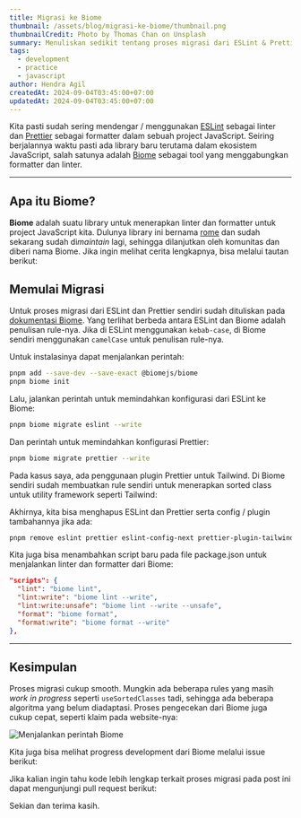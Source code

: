 ```yaml
---
title: Migrasi ke Biome
thumbnail: /assets/blog/migrasi-ke-biome/thumbnail.png
thumbnailCredit: Photo by Thomas Chan on Unsplash
summary: Menuliskan sedikit tentang proses migrasi dari ESLint & Prettier ke Biome.
tags:
  - development
  - practice
  - javascript
author: Hendra Agil
createdAt: 2024-09-04T03:45:00+07:00
updatedAt: 2024-09-04T03:45:00+07:00
---
```


Kita pasti sudah sering mendengar / menggunakan [ESLint](https://eslint.org/) sebagai linter dan [Prettier](https://prettier.io/) sebagai formatter dalam sebuah project JavaScript. Seiring berjalannya waktu pasti ada library baru terutama dalam ekosistem JavaScript, salah satunya adalah [Biome](https://biomejs.dev/) sebagai tool yang menggabungkan formatter dan linter.

---

## Apa itu Biome?

**Biome** adalah suatu library untuk menerapkan linter dan formatter untuk project JavaScript kita. Dulunya library ini bernama [rome](https://github.com/rome/tools) dan sudah sekarang sudah di*maintain* lagi, sehingga dilanjutkan oleh komunitas dan diberi nama Biome. Jika ingin melihat cerita lengkapnya, bisa melalui tautan berikut:

<LinkPreview href="https://bytes.dev/archives/219" />

## Memulai Migrasi

Untuk proses migrasi dari ESLint dan Prettier sendiri sudah dituliskan pada [dokumentasi Biome](https://biomejs.dev/guides/migrate-eslint-prettier/). Yang terlihat berbeda antara ESLint dan Biome adalah penulisan rule-nya. Jika di ESLint menggunakan `kebab-case`, di Biome sendiri menggunakan `camelCase` untuk penulisan rule-nya.

Untuk instalasinya dapat menjalankan perintah:

```bash
pnpm add --save-dev --save-exact @biomejs/biome
pnpm biome init
```

Lalu, jalankan perintah untuk memindahkan konfigurasi dari ESLint ke Biome:

```bash
pnpm biome migrate eslint --write
```

Dan perintah untuk memindahkan konfigurasi Prettier:

```bash
pnpm biome migrate prettier --write
```

Pada kasus saya, ada penggunaan plugin Prettier untuk Tailwind. Di Biome sendiri sudah membuatkan rule sendiri untuk menerapkan sorted class untuk utility framework seperti Tailwind:

<LinkPreview href="https://biomejs.dev/linter/rules/use-sorted-classes/" />

Akhirnya, kita bisa menghapus ESLint dan Prettier serta config / plugin tambahannya jika ada:

```bash
pnpm remove eslint prettier eslint-config-next prettier-plugin-tailwindcss
```

Kita juga bisa menambahkan script baru pada file package.json untuk menjalankan linter dan formatter dari Biome:

```json
"scripts": {
  "lint": "biome lint",
  "lint:write": "biome lint --write",
  "lint:write:unsafe": "biome lint --write --unsafe",
  "format": "biome format",
  "format:write": "biome format --write"
},
```

---

## Kesimpulan

Proses migrasi cukup smooth. Mungkin ada beberapa rules yang masih _work in progress_ seperti `useSortedClasses` tadi, sehingga ada beberapa algoritma yang belum diadaptasi. Proses pengecekan dari Biome juga cukup cepat, seperti klaim pada website-nya:

![Menjalankan perintah Biome](/assets/blog/migrasi-ke-biome/biome-run.png)

Kita juga bisa melihat progress development dari Biome melalui issue berikut:

<LinkPreview href="https://github.com/biomejs/biome/issues/2455" />

Jika kalian ingin tahu kode lebih lengkap terkait proses migrasi pada post ini dapat mengunjungi pull request berikut:

<LinkPreview
	href="https://github.com/hendraaagil/website/pull/66"
	withImage
	fullImage
/>

Sekian dan terima kasih.
